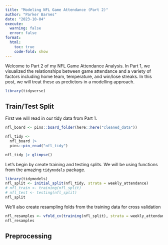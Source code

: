 ```yaml
---
title: "Modeling NFL Game Attendance (Part 2)"
author: "Parker Barnes"
date: "2023-10-04"
execute: 
  warning: false
  error: false
format: 
  html:
    toc: true
    code-fold: show
---
```



Welcome to Part 2 of my NFL Game Attendance Analysis. In Part 1, we visualized the relationships between game attendance and a variety of factors including home team, temperature, and win/lose streaks. In this post, we will treat these as predictors in a modelling approach.

```r
library(tidyverse)
```

## Train/Test Split

First we will read in our tidy data from Part 1.

```r
nfl_board <- pins::board_folder(here::here("cleaned_data"))

nfl_tidy <- 
  nfl_board |> 
  pins::pin_read("nfl_tidy")

nfl_tidy |> glimpse()

```


Let's begin by create training and testing splits. We will be using functions from the amazing `tidymodels` package.

```r
library(tidymodels)
nfl_split <- initial_split(nfl_tidy, strata = weekly_attendance)
# nfl_train <- training(nfl_split)
# nfl_test <- testing(nfl_split)
nfl_split
```

We'll also create resampling folds from the training data for cross validation

```r
nfl_resamples <- vfold_cv(training(nfl_split), strata = weekly_attendance)
nfl_resamples
```
## Preprocessing





